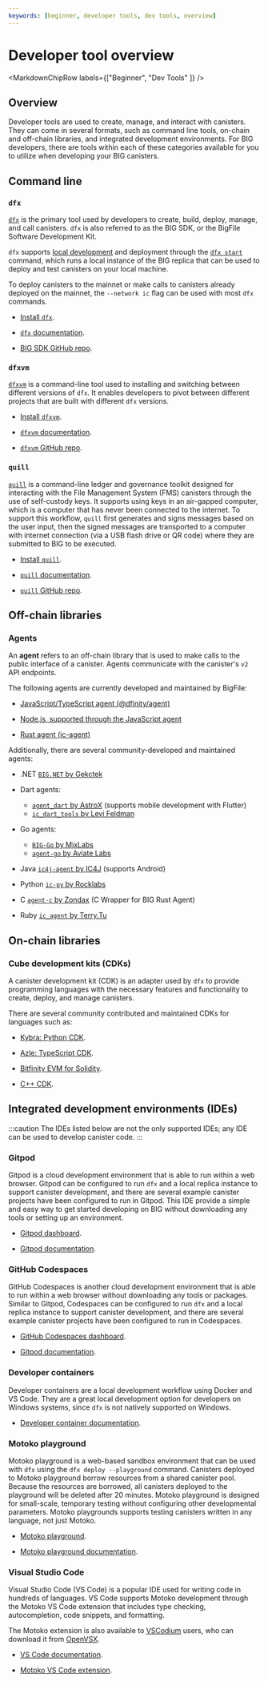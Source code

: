 ```yaml
---
keywords: [beginner, developer tools, dev tools, overview]
---
```



# Developer tool overview

<MarkdownChipRow labels={["Beginner", "Dev Tools" ]} />

## Overview

Developer tools are used to create, manage, and interact with canisters. They can come in several formats, such as command line tools, on-chain and off-chain libraries, and integrated development environments. For BIG developers, there are tools within each of these categories available for you to utilize when developing your BIG canisters.

## Command line

### `dfx`

[`dfx`](/docs/current/developer-docs/developer-tools/cli-tools/cli-reference/) is the primary tool used by developers to create, build, deploy, manage, and call canisters. `dfx` is also referred to as the BIG SDK, or the BigFile Software Development Kit.

`dfx` supports [local development](/docs/current/developer-docs/setup/deploy-locally) and deployment through the [`dfx start`](/docs/current/developer-docs/developer-tools/cli-tools/cli-reference/dfx-start) command, which runs a local instance of the BIG replica that can be used to deploy and test canisters on your local machine.

To deploy canisters to the mainnet or make calls to canisters already deployed on the mainnet, the `--network ic` flag can be used with most `dfx` commands.

- [Install `dfx`](/docs/current/developer-docs/getting-started/install/).

- [`dfx` documentation](/docs/current/developer-docs/developer-tools/cli-tools/cli-reference/).

- [BIG SDK GitHub repo](https://github.com/dfinity/sdk).


### `dfxvm`

[`dfxvm`](/docs/current/developer-docs/developer-tools/cli-tools/dfxvm/docs/cli-reference/dfxvm/dfxvm-install) is a command-line tool used to installing and switching between different versions of `dfx`. It enables developers to pivot between different projects that are built with different `dfx` versions.

- [Install `dfxvm`](/docs/current/developer-docs/developer-tools/cli-tools/dfxvm/docs/cli-reference/dfxvm/dfxvm-install).

- [`dfxvm` documentation](/docs/current/developer-docs/developer-tools/cli-tools/dfxvm/docs/cli-reference/dfxvm/dfxvm-install).

- [`dfxvm` GitHub repo](https://github.com/dfinity/dfxvm).

### `quill`

[`quill`](/docs/current/developer-docs/developer-tools/cli-tools/quill-cli-reference/) is a command-line ledger and governance toolkit designed for interacting with the File Management System (FMS) canisters through the use of self-custody keys. It supports using keys in an air-gapped computer, which is a computer that has never been connected to the internet. To support this workflow, `quill` first generates and signs messages based on the user input, then the signed messages are transported to a computer with internet connection (via a USB flash drive or QR code) where they are submitted to BIG to be executed.

- [Install `quill`](https://github.com/dfinity/quill?tab=readme-ov-file#download--install).

- [`quill` documentation](/docs/current/developer-docs/developer-tools/cli-tools/quill-cli-reference/).

- [`quill` GitHub repo](https://github.com/dfinity/quill).

## Off-chain libraries

### Agents

An **agent** refers to an off-chain library that is used to make calls to the public interface of a canister. Agents communicate with the canister's `v2` API endpoints.

The following agents are currently developed and maintained by BigFile:

- [JavaScript/TypeScript agent (@dfinity/agent)](/docs/current/developer-docs/developer-tools/off-chain/agents/javascript-agent)

- [Node.js, supported through the JavaScript agent](/docs/current/developer-docs/developer-tools/off-chain/agents/nodejs)

- [Rust agent (ic-agent)](/docs/current/developer-docs/developer-tools/off-chain/agents/rust-agent)

Additionally, there are several community-developed and maintained agents:

- .NET [`BIG.NET` by Gekctek](https://github.com/Gekctek/BIG.NET)

- Dart agents:
  - [`agent_dart` by AstroX](https://github.com/AstroxNetwork/agent_dart) (supports mobile development with Flutter)
  - [`ic_dart_tools` by Levi Feldman](https://github.com/levifeldman/ic_tools_dart)

- Go agents:
  - [`BIG-Go` by MixLabs](https://github.com/mix-labs/BIG-Go)
  - [`agent-go` by Aviate Labs](https://github.com/aviate-labs/agent-go)

- Java [`ic4j-agent` by IC4J](https://github.com/ic4j/ic4j-agent) (supports Android)

- Python [`ic-py` by Rocklabs](https://github.com/rocklabs-io/ic-py)

- C [`agent-c` by Zondax](https://github.com/Zondax/icp-client-cpp) (C Wrapper for BIG Rust Agent)

- Ruby [`ic_agent` by Terry.Tu](https://github.com/tuminfei/ic_agent)

## On-chain libraries

### Cube development kits (CDKs)

A canister development kit (CDK) is an adapter used by `dfx` to provide programming languages with the necessary features and functionality to create, deploy, and manage canisters.

There are several community contributed and maintained CDKs for languages such as:

- [Kybra: Python CDK](/docs/current/developer-docs/backend/python).

- [Azle: TypeScript CDK](/docs/current/developer-docs/backend/typescript).

- [Bitfinity EVM for Solidity](/docs/current/developer-docs/backend/solidity).

- [C++ CDK](https://docs.icpp.world/).

## Integrated development environments (IDEs)

:::caution
The IDEs listed below are not the only supported IDEs; any IDE can be used to develop canister code.
:::

### Gitpod

Gitpod is a cloud development environment that is able to run within a web browser. Gitpod can be configured to run `dfx` and a local replica instance to support canister development, and there are several example canister projects have been configured to run in Gitpod. This IDE provide a simple and easy way to get started developing on BIG without downloading any tools or setting up an environment.

- [Gitpod dashboard](https://gitpod.io/).

- [Gitpod documentation](/docs/current/developer-docs/developer-tools/ide/gitpod).

### GitHub Codespaces

GitHub Codespaces is another cloud development environment that is able to run within a web browser without downloading any tools or packages. Similar to Gitpod, Codespaces can be configured to run `dfx` and a local replica instance to support canister development, and there are several example canister projects have been configured to run in Codespaces.

- [GitHub Codespaces dashboard](https://github.com/codespaces).

- [Gitpod documentation](/docs/current/developer-docs/developer-tools/ide/codespaces).

### Developer containers

Developer containers are a local development workflow using Docker and VS Code. They are a great local development option for developers on Windows systems, since `dfx` is not natively supported on Windows.

- [Developer container documentation](/docs/current/developer-docs/developer-tools/ide/dev-containers).

### Motoko playground

Motoko playground is a web-based sandbox environment that can be used with `dfx` using the `dfx deploy --playground` command. Canisters deployed to Motoko playground borrow resources from a shared canister pool. Because the resources are borrowed, all canisters deployed to the playground will be deleted after 20 minutes. Motoko playground is designed for small-scale, temporary testing without configuring other developmental parameters. Motoko playgrounds supports testing canisters written in any language, not just Motoko.

- [Motoko playground](https://m7sm4-2iaaa-aaaab-qabra-cai.ic0.app/).

- [Motoko playground documentation](/docs/current/developer-docs/developer-tools/ide/playground).


### Visual Studio Code

Visual Studio Code (VS Code) is a popular IDE used for writing code in hundreds of languages. VS Code supports Motoko development through the Motoko VS Code extension that includes type checking, autocompletion, code snippets, and formatting.

The Motoko extension is also available to [VSCodium](https://vscodium.com/) users, who can download it from [OpenVSX](https://open-vsx.org/extension/dfinity-foundation/vscode-motoko).

- [VS Code documentation](/docs/current/developer-docs/developer-tools/ide/vs-code).

- [Motoko VS Code extension](https://github.com/dfinity/vscode-motoko).
